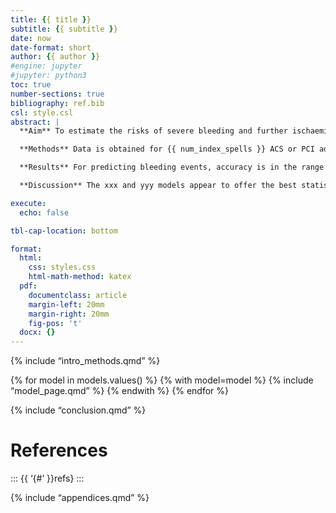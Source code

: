 ```yaml
---
title: {{ title }}
subtitle: {{ subtitle }}
date: now
date-format: short
author: {{ author }}
#engine: jupyter
#jupyter: python3
toc: true
number-sections: true
bibliography: ref.bib
csl: style.csl
abstract: |
  **Aim** To estimate the risks of severe bleeding and further ischaemic events within 12 months using routine electronic health data available at the time of hospital admission.

  **Methods** Data is obtained for {{ num_index_spells }} ACS or PCI admissions between {{ index_start }} and {{ index_end}} from a major public hospital in South West England. Estimated risks are calculated through Machine Learning (ML) techniques: Random Forest, Naïve Bayes, etc. A total {{ num_features }} possible explanatory variables are considered using data from Hospital Episode Statistics (HES), supplemented with local hospital laboratory test data and personal attribute data from primary care. Model accuracy is assessed through area under the receiver operating characteristic curve (AUC).

  **Results** For predicting bleeding events, accuracy is in the range of {{ worst_bleeding_model_auc }} ({{ worst_bleeding_model_name }}) to {{ best_bleeding_model_auc }} ({{ best_bleeding_model_name }}), with xx, xx and xx being the most important explanatory variables in the best model. For predicting further ischaemic events, accuracy is in the range of {{ worst_ischaemia_model_auc }} ({{ worst_ischaemia_model_name }}) to {{ best_ischaemia_model_auc }} ({{ best_ischaemia_model_name }}), with xx, xx and xx being the most important explanatory variables in the best model. 

  **Discussion** The xxx and yyy models appear to offer the best statistical power for predicting adverse events following ACS using routine electronic health data. While the hospital is sufficiently large in accommodating a diverse range of patient and condition, further research should consider the extent to which results hold in other external settings.

execute:
  echo: false

tbl-cap-location: bottom

format:
  html:
    css: styles.css
    html-math-method: katex
  pdf:
    documentclass: article
    margin-left: 20mm
    margin-right: 20mm
    fig-pos: 't'
  docx: {}
---
```


{% include "intro_methods.qmd" %}

{% for model in models.values() %}
{% with model=model %}
{% include "model_page.qmd" %}
{% endwith %}
{% endfor %}

{% include "conclusion.qmd" %}

# References
::: {{ '{#' }}refs}
:::

{% include "appendices.qmd" %}
